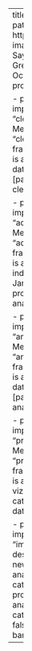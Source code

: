 ---
title: "Packages"
listing:
  contents: 
    - path: https://github.com/yannsay/gtopenxlsx/
      image:
      title: "gtopenxlsx"
      author: Yann Say
      description: "API to export GreatTables from gt to Excel."
      date: October 2024
      categories: [package, R programming, visualization]
      
    - path: https://github.com/yannsay-impact/cleaningtools
      image:
      title: "cleaningtools"
      author: Yann Say, Mehedi Khan
      description: "cleaningtools is part of the R framework with IMPACT. The package is a set of tools specific for cleaning."
      date: January 2024
      categories: [package, R programming, data cleaning]
      
    - path: https://github.com/yannsay-impact/addindicators
      image:
      title: "addindicators"
      author: Yann Say, Mehedi Khan
      description: "addindicators is part of the R framework with IMPACT. The package is a set of tools to add some composite indicators and review them."
      date: January 2024
      categories: [package, R programming, data cleaning, data analysis]
      
    - path: https://github.com/yannsay-impact/analysistools
      image:
      title: "analysistools"
      author: Yann Say, Mehedi Khan
      description: "analysistools is part of the R framework with IMPACT. The package is a set of tools specific for cleaning."
      date: January 2024
      categories: [package, R programming, data analysis]
      
    - path: https://github.com/yannsay-impact/presentresults
      image:
      title: "presentresults"
      author: Yann Say, Mehedi Khan
      description: "presentresults is part of the R framework with IMPACT. The package is a set of tools specific for vizualisations."
      date: January 2024
      categories: [package, R programming, data visualization]
      
    - path: https://github.com/yannsay-impact/impacttemplates
      image:
      title: "impacttemplates"
      author: Yann Say
      description: "R Studio Templates for new projects to review cleaning and analysis."
      date: January 2024
      categories: [R Studio extension, R programming, data cleaning, data analysis]
  sort: "date desc"
  type: default
  categories: true
  sort-ui: false
  filter-ui: false
page-layout: full
title-block-banner: true
---